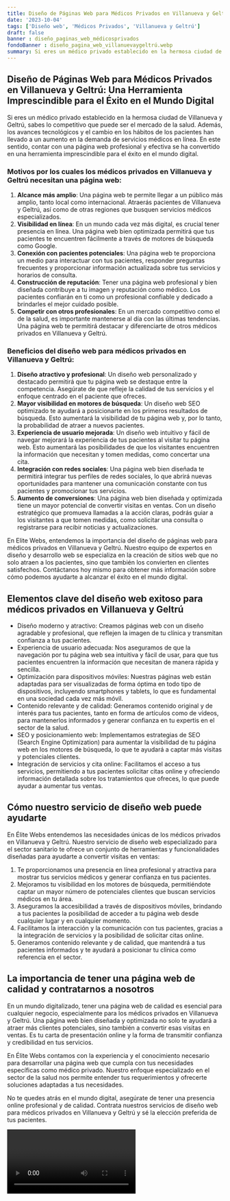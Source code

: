 ```yaml
---
title: Diseño de Páginas Web para Médicos Privados en Villanueva y Geltrú
date: '2023-10-04'
tags: ['Diseño web', 'Médicos Privados', 'Villanueva y Geltrú']
draft: false
banner : diseño_paginas_web_médicosprivados
fondoBanner : diseño_pagina_web_villanuevaygeltrú.webp
summary: Si eres un médico privado establecido en la hermosa ciudad de Villanueva y Geltrú, sabes lo competitivo que puede ser el mercado de la salud. Además, los avances tecnológicos y el cambio en los hábitos de los pacientes han llevado a un aumento en la demanda de servicios médicos en línea. En este sentido, contar con una página web profesional y efectiva se ha convertido en una herramienta imprescindible para el éxito en el mundo digital.
---
```


## Diseño de Páginas Web para Médicos Privados en Villanueva y Geltrú: Una Herramienta Imprescindible para el Éxito en el Mundo Digital

Si eres un médico privado establecido en la hermosa ciudad de Villanueva y Geltrú, sabes lo competitivo que puede ser el mercado de la salud. Además, los avances tecnológicos y el cambio en los hábitos de los pacientes han llevado a un aumento en la demanda de servicios médicos en línea. En este sentido, contar con una página web profesional y efectiva se ha convertido en una herramienta imprescindible para el éxito en el mundo digital.

### Motivos por los cuales los médicos privados en Villanueva y Geltrú necesitan una página web:
1. **Alcance más amplio**: Una página web te permite llegar a un público más amplio, tanto local como internacional. Atraerás pacientes de Villanueva y Geltrú, así como de otras regiones que busquen servicios médicos especializados.
2. **Visibilidad en línea**: En un mundo cada vez más digital, es crucial tener presencia en línea. Una página web bien optimizada permitirá que tus pacientes te encuentren fácilmente a través de motores de búsqueda como Google.
3. **Conexión con pacientes potenciales**: Una página web te proporciona un medio para interactuar con tus pacientes, responder preguntas frecuentes y proporcionar información actualizada sobre tus servicios y horarios de consulta.
4. **Construcción de reputación**: Tener una página web profesional y bien diseñada contribuye a tu imagen y reputación como médico. Los pacientes confiarán en ti como un profesional confiable y dedicado a brindarles el mejor cuidado posible.
5. **Competir con otros profesionales**: En un mercado competitivo como el de la salud, es importante mantenerse al día con las últimas tendencias. Una página web te permitirá destacar y diferenciarte de otros médicos privados en Villanueva y Geltrú.

### Beneficios del diseño web para médicos privados en Villanueva y Geltrú:
1. **Diseño atractivo y profesional**: Un diseño web personalizado y destacado permitirá que tu página web se destaque entre la competencia. Asegúrate de que refleje la calidad de tus servicios y el enfoque centrado en el paciente que ofreces.
2. **Mayor visibilidad en motores de búsqueda**: Un diseño web SEO optimizado te ayudará a posicionarte en los primeros resultados de búsqueda. Esto aumentará la visibilidad de tu página web y, por lo tanto, la probabilidad de atraer a nuevos pacientes.
3. **Experiencia de usuario mejorada**: Un diseño web intuitivo y fácil de navegar mejorará la experiencia de tus pacientes al visitar tu página web. Esto aumentará las posibilidades de que los visitantes encuentren la información que necesitan y tomen medidas, como concertar una cita.
4. **Integración con redes sociales**: Una página web bien diseñada te permitirá integrar tus perfiles de redes sociales, lo que abrirá nuevas oportunidades para mantener una comunicación constante con tus pacientes y promocionar tus servicios.
5. **Aumento de conversiones**: Una página web bien diseñada y optimizada tiene un mayor potencial de convertir visitas en ventas. Con un diseño estratégico que promueva llamadas a la acción claras, podrás guiar a los visitantes a que tomen medidas, como solicitar una consulta o registrarse para recibir noticias y actualizaciones.

En Elite Webs, entendemos la importancia del diseño de páginas web para médicos privados en Villanueva y Geltrú. Nuestro equipo de expertos en diseño y desarrollo web se especializa en la creación de sitios web que no solo atraen a los pacientes, sino que también los convierten en clientes satisfechos. Contáctanos hoy mismo para obtener más información sobre cómo podemos ayudarte a alcanzar el éxito en el mundo digital.

<GifSeo />

<Cta />

## Elementos clave del diseño web exitoso para médicos privados en Villanueva y Geltrú

- Diseño moderno y atractivo: Creamos páginas web con un diseño agradable y profesional, que reflejen la imagen de tu clínica y transmitan confianza a tus pacientes.
- Experiencia de usuario adecuada: Nos aseguramos de que la navegación por tu página web sea intuitiva y fácil de usar, para que tus pacientes encuentren la información que necesitan de manera rápida y sencilla.
- Optimización para dispositivos móviles: Nuestras páginas web están adaptadas para ser visualizadas de forma óptima en todo tipo de dispositivos, incluyendo smartphones y tablets, lo que es fundamental en una sociedad cada vez más móvil.
- Contenido relevante y de calidad: Generamos contenido original y de interés para tus pacientes, tanto en forma de artículos como de vídeos, para mantenerlos informados y generar confianza en tu expertis en el sector de la salud.
- SEO y posicionamiento web: Implementamos estrategias de SEO (Search Engine Optimization) para aumentar la visibilidad de tu página web en los motores de búsqueda, lo que te ayudará a captar más visitas y potenciales clientes.
- Integración de servicios y cita online: Facilitamos el acceso a tus servicios, permitiendo a tus pacientes solicitar citas online y ofreciendo información detallada sobre los tratamientos que ofreces, lo que puede ayudar a aumentar tus ventas.

## Cómo nuestro servicio de diseño web puede ayudarte

En Élite Webs entendemos las necesidades únicas de los médicos privados en Villanueva y Geltrú. Nuestro servicio de diseño web especializado para el sector sanitario te ofrece un conjunto de herramientas y funcionalidades diseñadas para ayudarte a convertir visitas en ventas:

1. Te proporcionamos una presencia en línea profesional y atractiva para mostrar tus servicios médicos y generar confianza en tus pacientes.
2. Mejoramos tu visibilidad en los motores de búsqueda, permitiéndote captar un mayor número de potenciales clientes que buscan servicios médicos en tu área.
3. Aseguramos la accesibilidad a través de dispositivos móviles, brindando a tus pacientes la posibilidad de acceder a tu página web desde cualquier lugar y en cualquier momento.
4. Facilitamos la interacción y la comunicación con tus pacientes, gracias a la integración de servicios y la posibilidad de solicitar citas online.
5. Generamos contenido relevante y de calidad, que mantendrá a tus pacientes informados y te ayudará a posicionar tu clínica como referencia en el sector.

## La importancia de tener una página web de calidad y contratarnos a nosotros

En un mundo digitalizado, tener una página web de calidad es esencial para cualquier negocio, especialmente para los médicos privados en Villanueva y Geltrú. Una página web bien diseñada y optimizada no solo te ayudará a atraer más clientes potenciales, sino también a convertir esas visitas en ventas. Es tu carta de presentación online y la forma de transmitir confianza y credibilidad en tus servicios.

En Élite Webs contamos con la experiencia y el conocimiento necesario para desarrollar una página web que cumpla con tus necesidades específicas como médico privado. Nuestro enfoque especializado en el sector de la salud nos permite entender tus requerimientos y ofrecerte soluciones adaptadas a tus necesidades.

No te quedes atrás en el mundo digital, asegúrate de tener una presencia online profesional y de calidad. Contrata nuestros servicios de diseño web para médicos privados en Villanueva y Geltrú y sé la elección preferida de tus pacientes.

<Video />

<CtaBot job='Médicos Privados' city='Villanueva y Geltrú'/>

<Gmaps query='Villanueva y Geltrú+españa+maps' />